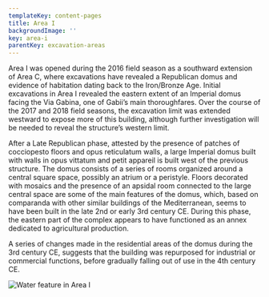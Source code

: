 ```yaml
---
templateKey: content-pages
title: Area I
backgroundImage: ''
key: area-i
parentKey: excavation-areas
---
```

Area I was opened during the 2016 field season as a southward extension of Area C, where excavations have revealed a Republican domus and evidence of habitation dating back to the Iron/Bronze Age. Initial excavations in Area I revealed the eastern extent of an Imperial domus facing the Via Gabina, one of Gabii’s main thoroughfares. Over the course of the 2017 and 2018 field seasons, the excavation limit was extended westward to expose more of this building, although further investigation will be needed to reveal the structure’s western limit.

After a Late Republican phase, attested by the presence of patches of cocciopesto floors and opus reticulatum walls, a large Imperial domus built with walls in opus vittatum and petit appareil is built west of the previous structure. The domus consists of a series of rooms organized around a central square space, possibly an atrium or a peristyle. Floors decorated with mosaics and the presence of an apsidal room connected to the large central space are some of the main features of the domus, which, based on comparanda with other similar buildings of the Mediterranean, seems to have been built in the late 2nd or early 3rd century CE. During this phase, the eastern part of the complex appears to have functioned as an annex dedicated to agricultural production.

A series of changes made in the residential areas of the domus during the 3rd century CE, suggests that the building was repurposed for industrial or commercial functions, before gradually falling out of use in the 4th century CE. 

![](/assets/dscn0222.jpg "Water feature in Area I")
